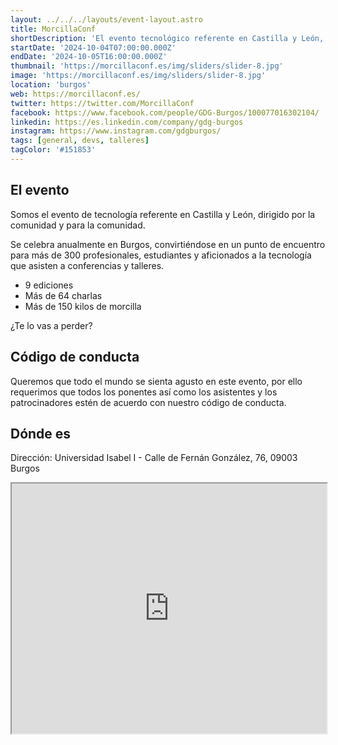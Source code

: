 ```yaml
---
layout: ../../../layouts/event-layout.astro
title: MorcillaConf
shortDescription: 'El evento tecnológico referente en Castilla y León, dirigido por y para la comunidad. Este Devfest se celebra anualmente en Burgos y acoge a más de 300 profesionales, estudiantes y aficionados a la tecnología que asisten a conferencias y talleres.'
startDate: '2024-10-04T07:00:00.000Z'
endDate: '2024-10-05T16:00:00.000Z'
thumbnail: 'https://morcillaconf.es/img/sliders/slider-8.jpg'
image: 'https://morcillaconf.es/img/sliders/slider-8.jpg'
location: 'burgos'
web: https://morcillaconf.es/
twitter: https://twitter.com/MorcillaConf
facebook: https://www.facebook.com/people/GDG-Burgos/100077016302104/
linkedin: https://es.linkedin.com/company/gdg-burgos
instagram: https://www.instagram.com/gdgburgos/
tags: [general, devs, talleres]
tagColor: '#151853'
---
```


## El evento

Somos el evento de tecnología referente en Castilla y León, dirigido por la comunidad y para la comunidad.

Se celebra anualmente en Burgos, convirtiéndose en un punto de encuentro para más de 300 profesionales, estudiantes y aficionados a la tecnología que asisten a conferencias y talleres.

- 9 ediciones
- Más de 64 charlas
- Más de 150 kilos de morcilla

¿Te lo vas a perder?

## Código de conducta

Queremos que todo el mundo se sienta agusto en este evento, por ello requerimos que todos los ponentes así como los asistentes y los patrocinadores estén de acuerdo con nuestro código de conducta.

## Dónde es

Dirección: Universidad Isabel I - Calle de Fernán González, 76, 09003 Burgos

<iframe
  style="width: 100%; height: 400px;"
  height="400"
  allowfullscreen=""
  loading="lazy"
  referrerpolicy="no-referrer-when-downgrade"
  src="https://www.google.com/maps/embed?pb=!1m14!1m8!1m3!1d11796.1370265582!2d-3.7096480000000005!3d42.341793!3m2!1i1024!2i768!4f13.1!3m3!1m2!1s0xd45fd2efd071ea9%3A0xd590fefd35625541!2sUniversidad%20Isabel%20I%20(UI1)!5e0!3m2!1ses!2ses!4v1683952913756!5m2!1ses!2ses"
  aria-label="Universidad Isabel I - Calle de Fernán González, 76, 09003 Burgos"
></iframe>
